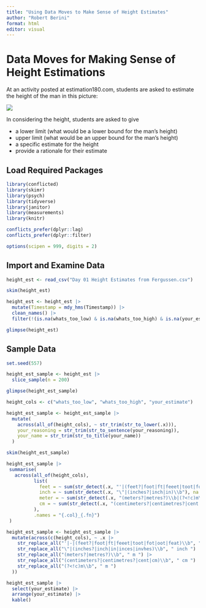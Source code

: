 ```yaml
---
title: "Using Data Moves to Make Sense of Height Estimates"
author: "Robert Berini"
format: html
editor: visual
---
```


# Data Moves for Making Sense of Height Estimations

At an activity posted at estimation180.com, students are asked to estimate the height of the man in this picture:

![](estimation180_man_height.jpg)

In considering the height, students are asked to give

-   a lower limit (what would be a lower bound for the man's height)
-   upper limit (what would be an upper bound for the man's height)
-   a specific estimate for the height
-   provide a rationale for their estimate

## Load Required Packages

```r
library(conflicted)
library(skimr)
library(psych)
library(tidyverse)
library(janitor)
library(measurements)
library(knitr)

conflicts_prefer(dplyr::lag)
conflicts_prefer(dplyr::filter)

options(scipen = 999, digits = 2)
```

## Import and Examine Data

```r
height_est <- read_csv("Day 01 Height Estimates from Fergussen.csv")
```

```r
skim(height_est)
```

```r
height_est <- height_est |>
  mutate(Timestamp = mdy_hms(Timestamp)) |>
  clean_names() |>
  filter(!(is.na(whats_too_low) & is.na(whats_too_high) & is.na(your_estimate)))
```

```r
glimpse(height_est)
```

## Sample Data

```r
set.seed(557)

height_est_sample <- height_est |>
  slice_sample(n = 200)
```

```r
glimpse(height_est_sample)
```

```r
height_cols <- c("whats_too_low", "whats_too_high", "your_estimate")
```

```r
height_est_sample <- height_est_sample |>
  mutate(
    across(all_of(height_cols), ~ str_trim(str_to_lower(.x))),
    your_reasoning = str_trim(str_to_sentence(your_reasoning)),
    your_name = str_trim(str_to_title(your_name))
  )
```

```r
skim(height_est_sample)
```

```r
height_est_sample |>
 summarise(
   across(all_of(height_cols), 
          list(
            feet = ~ sum(str_detect(.x, "'|(feet?|foot|ft|feeet|toot|fot|oot)\\b"), na.rm = TRUE),
            inch = ~ sum(str_detect(.x, "\"|(inches?|inch|in)\\b"), na.rm = TRUE),
            meter = ~ sum(str_detect(.x, "(meters?|metres?)\\b|(?<!c)m\\b"), na.rm = TRUE),
            cm = ~ sum(str_detect(.x, "(centimeters?|centimetres?|cent|cm)\\b"), na.rm = TRUE)
          ),
          .names = "{.col}_{.fn}")
 )
```

```r
height_est_sample <- height_est_sample |>
  mutate(across(c(height_cols), ~ .x |>
    str_replace_all("'|-|(feet?|foot|ft|feeet|toot|fot|oot|feat)\\b", " ft ") |>
    str_replace_all("\"|(inches?|inch|in|inces|invhes)\\b", " inch ") |>
    str_replace_all("(meters?|metres?)\\b", " m ") |>
    str_replace_all("(centimeters?|centimetres?|cent|cm)\\b", " cm ") |>
    str_replace_all("(?<!c)m\\b", " m ")
  ))
```

```r
height_est_sample |>
  select(your_estimate) |>
  arrange(your_estimate) |>
  kable()
```

